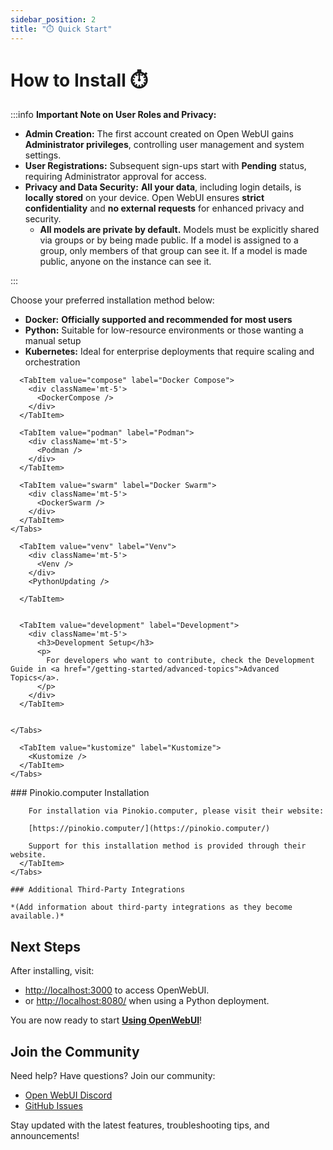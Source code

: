 ```yaml
---
sidebar_position: 2
title: "⏱️ Quick Start"
---
```




<TopBanners />

# How to Install ⏱️

:::info **Important Note on User Roles and Privacy:**

- **Admin Creation:** The first account created on Open WebUI gains **Administrator privileges**, controlling user management and system settings.
- **User Registrations:** Subsequent sign-ups start with **Pending** status, requiring Administrator approval for access.
- **Privacy and Data Security:** **All your data**, including login details, is **locally stored** on your device. Open WebUI ensures **strict confidentiality** and **no external requests** for enhanced privacy and security.
  - **All models are private by default.** Models must be explicitly shared via groups or by being made public. If a model is assigned to a group, only members of that group can see it. If a model is made public, anyone on the instance can see it.

:::

Choose your preferred installation method below:

- **Docker:** **Officially supported and recommended for most users**
- **Python:** Suitable for low-resource environments or those wanting a manual setup
- **Kubernetes:** Ideal for enterprise deployments that require scaling and orchestration


<Tabs>
  <TabItem value="docker" label="Docker">
    <Tabs>
      <TabItem value="docker" label="Docker">
        <div className='mt-5'>
          <ManualDocker />
          <DataStorage />
          <DockerUpdating />
        </div>
      </TabItem>

      <TabItem value="compose" label="Docker Compose">
        <div className='mt-5'>
          <DockerCompose />
        </div>
      </TabItem>

      <TabItem value="podman" label="Podman">
        <div className='mt-5'>
          <Podman />
        </div>
      </TabItem>

      <TabItem value="swarm" label="Docker Swarm">
        <div className='mt-5'>
          <DockerSwarm />
        </div>
      </TabItem>
    </Tabs>

  </TabItem>
  <TabItem value="python" label="Python">
    <Tabs>
      <TabItem value="conda" label="Conda">
        <div className='mt-5'>
          <Conda />
        </div>
        <PythonUpdating />
      </TabItem>

      <TabItem value="venv" label="Venv">
        <div className='mt-5'>
          <Venv />
        </div>
        <PythonUpdating />

      </TabItem>


      <TabItem value="development" label="Development">
        <div className='mt-5'>
          <h3>Development Setup</h3>
          <p>
            For developers who want to contribute, check the Development Guide in <a href="/getting-started/advanced-topics">Advanced Topics</a>.
          </p>
        </div>
      </TabItem>


    </Tabs>
  </TabItem>

  <TabItem value="kubernetes" label="Kubernetes">
    <Tabs>
      <TabItem value="helm" label="Helm">
        <Helm />
      </TabItem>

      <TabItem value="kustomize" label="Kustomize">
        <Kustomize />
      </TabItem>
    </Tabs>
  </TabItem>


  <TabItem value="third-party" label="Third Party">
    <Tabs>
      <TabItem value="pinokio-computer" label="Pinokio.computer">
        ### Pinokio.computer Installation

        For installation via Pinokio.computer, please visit their website:

        [https://pinokio.computer/](https://pinokio.computer/)

        Support for this installation method is provided through their website.
      </TabItem>
    </Tabs>

    ### Additional Third-Party Integrations

    *(Add information about third-party integrations as they become available.)*
  </TabItem>
</Tabs>

## Next Steps

After installing, visit:

- [http://localhost:3000](http://localhost:3000) to access OpenWebUI.
- or [http://localhost:8080/](http://localhost:8080/) when using a Python deployment.

You are now ready to start **[Using OpenWebUI](../using-openwebui/index.mdx)**!

## Join the Community

Need help? Have questions? Join our community:

- [Open WebUI Discord](https://discord.gg/5rJgQTnV4s)
- [GitHub Issues](https://github.com/open-webui/open-webui/issues)

Stay updated with the latest features, troubleshooting tips, and announcements!
